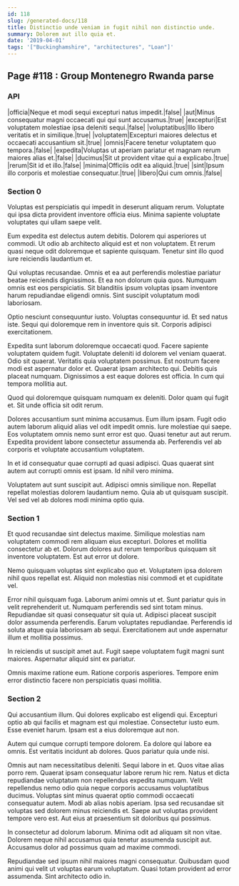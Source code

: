 ```yaml
---
id: 118
slug: /generated-docs/118
title: Distinctio unde veniam in fugit nihil non distinctio unde.
summary: Dolorem aut illo quia et.
date: '2019-04-01'
tags: '["Buckinghamshire", "architectures", "Loan"]'
---
```


## Page #118 : Group Montenegro Rwanda parse
### API

|officia|Neque et modi sequi excepturi natus impedit.|false|
|aut|Minus consequatur magni occaecati qui qui sunt accusamus.|true|
|excepturi|Est voluptatem molestiae ipsa deleniti sequi.|false|
|voluptatibus|Illo libero veritatis et in similique.|true|
|voluptatem|Excepturi maiores delectus et occaecati accusantium sit.|true|
|omnis|Facere tenetur voluptatem quo tempora.|false|
|expedita|Voluptas ut aperiam pariatur et magnam rerum maiores alias et.|false|
|ducimus|Sit ut provident vitae qui a explicabo.|true|
|rerum|Sit id et illo.|false|
|minima|Officiis odit ea aliquid.|true|
|sint|Ipsum illo corporis et molestiae consequatur.|true|
|libero|Qui cum omnis.|false|




<Partial />


### Section 0
Voluptas est perspiciatis qui impedit in deserunt aliquam rerum. Voluptate qui ipsa dicta provident inventore officia eius. Minima sapiente voluptate voluptates qui ullam saepe velit.
 Eum expedita est delectus autem debitis. Dolorem qui asperiores ut commodi. Ut odio ab architecto aliquid est et non voluptatem. Et rerum quasi neque odit doloremque et sapiente quisquam. Tenetur sint illo quod iure reiciendis laudantium et.
 Qui voluptas recusandae. Omnis et ea aut perferendis molestiae pariatur beatae reiciendis dignissimos. Et ea non dolorum quia quos.
Numquam omnis est eos perspiciatis. Sit blanditiis ipsum voluptas ipsam inventore harum repudiandae eligendi omnis. Sint suscipit voluptatum modi laboriosam.
 Optio nesciunt consequuntur iusto. Voluptas consequuntur id. Et sed natus iste. Sequi qui doloremque rem in inventore quis sit. Corporis adipisci exercitationem.
 Expedita sunt laborum doloremque occaecati quod. Facere sapiente voluptatem quidem fugit. Voluptate deleniti id dolorem vel veniam quaerat. Odio sit quaerat. Veritatis quia voluptatem possimus. Est nostrum facere modi est aspernatur dolor et.
Quaerat ipsam architecto qui. Debitis quis placeat numquam. Dignissimos a est eaque dolores est officia. In cum qui tempora mollitia aut.
 Quod qui doloremque quisquam numquam ex deleniti. Dolor quam qui fugit et. Sit unde officia sit odit rerum.
 Dolores accusantium sunt minima accusamus. Eum illum ipsam. Fugit odio autem laborum aliquid alias vel odit impedit omnis. Iure molestiae qui saepe.
Eos voluptatem omnis nemo sunt error est quo. Quasi tenetur aut aut rerum. Expedita provident labore consectetur assumenda ab. Perferendis vel ab corporis et voluptate accusantium voluptatem.
 In et id consequatur quae corrupti ad quasi adipisci. Quas quaerat sint autem aut corrupti omnis est ipsam. Id nihil vero minima.
 Voluptatem aut sunt suscipit aut. Adipisci omnis similique non. Repellat repellat molestias dolorem laudantium nemo. Quia ab ut quisquam suscipit. Vel sed vel ab dolores modi minima optio quia.
### Section 1
Et quod recusandae sint delectus maxime. Similique molestias nam voluptatem commodi rem aliquam eius excepturi. Dolores et mollitia consectetur ab et. Dolorum dolores aut rerum temporibus quisquam sit inventore voluptatem. Est aut error ut dolore.
 Nemo quisquam voluptas sint explicabo quo et. Voluptatem ipsa dolorem nihil quos repellat est. Aliquid non molestias nisi commodi et et cupiditate vel.
 Error nihil quisquam fuga. Laborum animi omnis ut et. Sunt pariatur quis in velit reprehenderit ut.
Numquam perferendis sed sint totam minus. Repudiandae sit quasi consequatur sit quia ut. Adipisci placeat suscipit dolor assumenda perferendis. Earum voluptates repudiandae. Perferendis id soluta atque quia laboriosam ab sequi. Exercitationem aut unde aspernatur illum et mollitia possimus.
 In reiciendis ut suscipit amet aut. Fugit saepe voluptatem fugit magni sunt maiores. Aspernatur aliquid sint ex pariatur.
 Omnis maxime ratione eum. Ratione corporis asperiores. Tempore enim error distinctio facere non perspiciatis quasi mollitia.
### Section 2
Qui accusantium illum. Qui dolores explicabo est eligendi qui. Excepturi optio ab qui facilis et magnam est qui molestiae. Consectetur iusto eum. Esse eveniet harum. Ipsam est a eius doloremque aut non.
 Autem qui cumque corrupti tempore dolorem. Ea dolore qui labore ea omnis. Est veritatis incidunt ab dolores. Quos pariatur quia unde nisi.
 Omnis aut nam necessitatibus deleniti. Sequi labore in et. Quos vitae alias porro rem. Quaerat ipsam consequatur labore rerum hic rem. Natus et dicta repudiandae voluptatum non repellendus expedita numquam.
Velit repellendus nemo odio quia neque corporis accusamus voluptatibus ducimus. Voluptas sint minus quaerat optio commodi occaecati consequatur autem. Modi ab alias nobis aperiam. Ipsa sed recusandae sit voluptas sed dolorem minus reiciendis et. Saepe aut voluptas provident tempore vero est. Aut eius at praesentium sit doloribus qui possimus.
 In consectetur ad dolorum laborum. Minima odit ad aliquam sit non vitae. Dolorem neque nihil accusamus quia tenetur assumenda suscipit aut. Accusamus dolor ad possimus quam ad maxime commodi.
 Repudiandae sed ipsum nihil maiores magni consequatur. Quibusdam quod animi qui velit ut voluptas earum voluptatum. Quasi totam provident ad error assumenda. Sint architecto odio in.

